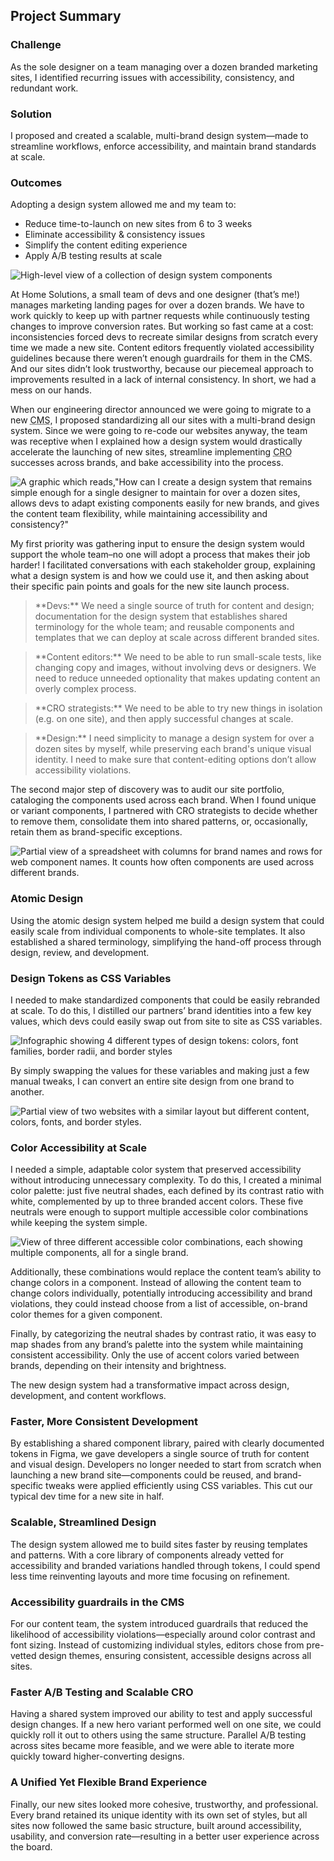 
<section className='summary-card'>
    <h2 className='visually-hidden'>Project Summary</h2>
    <h3>Challenge</h3>
    <p>As the sole designer on a team managing over a dozen branded marketing sites, I identified recurring issues with accessibility, consistency, and redundant work. </p>
    <h3>Solution</h3>
    <p>I proposed and created a scalable, multi-brand design system—made to streamline workflows, enforce accessibility, and maintain brand standards at scale.</p>
    <h3>Outcomes</h3>
    <p>Adopting a design system allowed me and my team to:</p>
    <ul>
        <li>Reduce time-to-launch on new sites from 6 to 3 weeks</li>
        <li>Eliminate accessibility & consistency issues</li>
        <li>Simplify the content editing experience</li>
        <li>Apply A/B testing results at scale</li>
    </ul>
</section>

<H2group eyebrow="Challenge + Opportunity" heading="Tidying Up with a Design System
" />

<Image src={components} alt='High-level view of a collection of design system components' className='visual'/>

At Home Solutions, a small team of devs and one designer (that’s me!) manages marketing landing pages for over a dozen brands. We have to work quickly to keep up with partner requests while continuously testing changes to improve conversion rates. But working so fast came at a cost: inconsistencies forced devs to recreate similar designs from scratch every time we made a new site. Content editors frequently violated accessibility guidelines because there weren’t enough guardrails for them in the CMS. And our sites didn’t look trustworthy, because our piecemeal approach to improvements resulted in a lack of internal consistency. In short, we had a mess on our hands.

When our engineering director announced we were going to migrate to a new <abbr title='Content Management System'>CMS</abbr>, I proposed standardizing all our sites with a multi-brand design system. Since we were going to re-code our websites anyway, the team was receptive when I explained how a design system would drastically accelerate the launching of new sites, streamline implementing <abbr title='Conversion Rate Optimization'>CRO</abbr> successes across brands, and bake accessibility into the process.

<Image src={stakeholderNeeds} alt='A graphic which reads,"How can I create a design system that remains simple enough for a single designer to maintain for over a dozen sites, allows devs to adapt existing components easily for new brands, and gives the content team flexibility, while maintaining accessibility and consistency?"' className='visual'/>

<H2group eyebrow="Discovery" heading="Design Supports the Whole Team" />

My first priority was gathering input to ensure the design system would support the whole team–no one will adopt a process that makes their job harder! I facilitated conversations with each stakeholder group, explaining what a design system is and how we could use it, and then asking about their specific pain points and goals for the new site launch process.

<blockquote>**Devs:** We need a single source of truth for content and design; documentation for the design system that establishes shared terminology for the whole team; and reusable components and templates that we can deploy at scale across different branded sites.</blockquote>
<blockquote>**Content editors:** We need to be able to run small-scale tests, like changing copy and images, without involving devs or designers. We need to reduce unneeded optionality that makes updating content an overly complex process.</blockquote>
<blockquote>**CRO strategists:** We need to be able to try new things in isolation (e.g. on one site), and then apply successful changes at scale.</blockquote>
<blockquote>**Design:** I need simplicity to manage a design system for over a dozen sites by myself, while preserving each brand's unique visual identity. I need to make sure that content-editing options don’t allow accessibility violations.</blockquote>

The second major step of discovery was to audit our site portfolio, cataloging the components used across each brand. When I found unique or variant components, I partnered with CRO strategists to decide whether to remove them, consolidate them into shared patterns, or, occasionally, retain them as brand-specific exceptions.

<Image src={audit} alt='Partial view of a spreadsheet with columns for brand names and rows for web component names. It counts how often components are used across different brands.' className='visual'/>

<H2group eyebrow="Strategy" heading="Atomic Design, Variables, and Color Themes" />

### Atomic Design
Using the atomic design system helped me build a design system that could easily scale from individual components to whole-site templates. It also established a shared terminology, simplifying the hand-off process through design, review, and development.

### Design Tokens as CSS Variables
I needed to make standardized components that could be easily rebranded at scale. To do this, I distilled our partners’ brand identities into a few key values, which devs could easily swap out from site to site as CSS variables.

<Image src={designTokens} alt='Infographic showing 4 different types of design tokens: colors, font families, border radii, and border styles' className='visual'/>

By simply swapping the values for these variables and making just a few manual tweaks, I can convert an entire site design from one brand to another.

<Image src={siteComparison} alt='Partial view of two websites with a similar layout but different content, colors, fonts, and border styles.' className='visual'/>

### Color Accessibility at Scale
I needed a simple, adaptable color system that preserved accessibility without introducing unnecessary complexity. To do this, I created a minimal color palette: just five neutral shades, each defined by its contrast ratio with white, complemented by up to three branded accent colors. These five neutrals were enough to support multiple accessible color combinations while keeping the system simple.

<Image src={colorThemes} alt='View of three different accessible color combinations, each showing multiple components, all for a single brand.' className='visual' />

Additionally, these combinations would replace the content team’s ability to change colors in a component. Instead of allowing the content team to change colors individually, potentially introducing accessibility and brand violations, they could instead choose from a list of accessible, on-brand color themes for a given component.

Finally, by categorizing the neutral shades by contrast ratio, it was easy to map shades from any brand’s palette into the system while maintaining consistent accessibility. Only the use of accent colors varied between brands, depending on their intensity and brightness.

<H2group eyebrow="Outcomes" heading="Launching a Better Product in Half the Time" />

The new design system had a transformative impact across design, development, and content workflows.

### Faster, More Consistent Development
By establishing a shared component library, paired with clearly documented tokens in Figma, we gave developers a single source of truth for content and visual design. Developers no longer needed to start from scratch when launching a new brand site—components could be reused, and brand-specific tweaks were applied efficiently using CSS variables. This cut our typical dev time for a new site in half.

### Scalable, Streamlined Design
The design system allowed me to build sites faster by reusing templates and patterns. With a core library of components already vetted for accessibility and branded variations handled through tokens, I could spend less time reinventing layouts and more time focusing on refinement.

### Accessibility guardrails in the CMS
For our content team, the system introduced guardrails that reduced the likelihood of accessibility violations—especially around color contrast and font sizing. Instead of customizing individual styles, editors chose from pre-vetted design themes, ensuring consistent, accessible designs across all sites.

### Faster A/B Testing and Scalable CRO
Having a shared system improved our ability to test and apply successful design changes. If a new hero variant performed well on one site, we could quickly roll it out to others using the same structure. Parallel A/B testing across sites became more feasible, and we were able to iterate more quickly toward higher-converting designs.

### A Unified Yet Flexible Brand Experience
Finally, our new sites looked more cohesive, trustworthy, and professional. Every brand retained its unique identity with its own set of styles, but all sites now followed the same basic structure, built around accessibility, usability, and conversion rate—resulting in a better user experience across the board.

